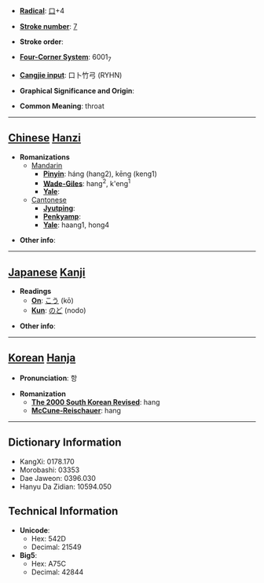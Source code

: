 * '''[[Wiktionary:Chinese radical index| Radical]]''': [[Wiktionary:Chinese radical index 口|口]]+4

* '''[[Wiktionary:Chinese total strokes index|Stroke number]]''': [[Wiktionary:Chinese total strokes index 7|7]]

* '''Stroke order''': 

* '''[[Wiktionary:Chinese four corner index|Four-Corner System]]''': 6001<sub>7</sub>

* '''[[Wiktionary:Chinese Cangjie index|Cangjie input]]''': 口卜竹弓 (RYHN)

* '''Graphical Significance and Origin''': 

* '''Common Meaning''': throat

----

== [[Chinese]] [[Hanzi]] ==

* '''Romanizations'''
** [[Mandarin]]
*** '''[[Pinyin]]''': háng (hang2), kēng (keng1)
*** '''[[Wade-Giles]]''': hang<sup>2</sup>, k'eng<sup>1</sup>
*** '''[[Yale]]''': 
**[[Cantonese]]
***'''[[Jyutping]]''':
***'''[[Penkyamp]]''': 
***'''[[Yale]]''': haang1, hong4

* '''Other info''': 

----

== [[Japanese]] [[Kanji]] ==

* '''Readings'''
** '''[[On]]''': [[こう]] (kō)
** '''[[Kun]]''': [[のど]] (nodo)

* '''Other info''':  

----

== [[Korean]] [[Hanja]] ==

* '''Pronunciation''': 항

* '''Romanization'''
** '''[[The 2000 South Korean Revised Romanization|The 2000 South Korean Revised]]''': hang
** '''[[McCune-Reischauer]]''': hang

----

== Dictionary Information ==

* KangXi: 0178.170
* Morobashi: 03353
* Dae Jaweon: 0396.030
* Hanyu Da Zidian: 10594.050

== Technical Information ==

* '''Unicode''':
** Hex: 542D
** Decimal: 21549
* '''Big5''':
** Hex: A75C
** Decimal: 42844